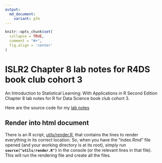 ```yaml
---
output:
  md_document:
    variant: gfm
---
```


```r
knitr::opts_chunk$set(
  collapse = TRUE,
  comment = "#>",
  fig.align = 'center'
)
```

# ISLR2 Chapter 8 lab notes for R4DS book club cohort 3

An Introduction to Statistical Learning: With Applications in R Second Edition Chapter 8 lab notes for R for Data Science book club cohort 3.  

Here are the source code for my [lab notes](https://github.com/JauntyJJS/islr2-bookclub-cohort3-chapter8-lab)

## Render into html document

There is an R script, [utils/render.R](https://github.com/JauntyJJS/BioPAN_Tutorial/tree/main/utils/render.R), that contains the lines to render everything in its correct location. So, when you have the "index.Rmd" file opened (and your working directory is at its root), simply run **`source("utils/render.R")`** in the console (or the relevant lines in that file). This will run the rendering file and create all the files.
